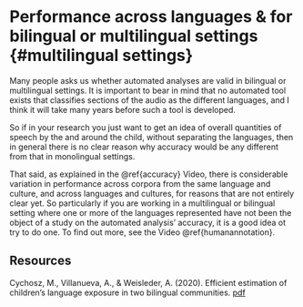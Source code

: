 # Performance across languages & for bilingual or multilingual settings {#multilingual settings}

Many people asks us whether automated analyses are valid in bilingual or multilingual settings. It is important to bear in mind that no automated tool exists that classifies sections of the audio as the different languages, and I think it will take many years before such a tool is developed. 

So if in your research you just want to get an idea of overall quantities of speech by the and around the child, without separating the languages, then in general there is no clear reason why accuracy would be any different from that in monolingual settings.

That said, as explained in the \@ref{accuracy} Video, there is considerable variation in performance across corpora from the same language and culture, and across languages and cultures, for reasons that are not entirely clear yet. So particularly if you are working in a multilingual or bilingual setting where one or more of the languages represented have not been the object of a study on the automated analysis' accuracy, it is a good idea ot try to do one. To find out more, see the Video \@ref{humanannotation}.

## Resources

Cychosz, M., Villanueva, A., & Weisleder, A. (2020). Efficient estimation of children's language exposure in two bilingual communities. [pdf](https://psyarxiv.com/dy6v2/download?format=pdf)

